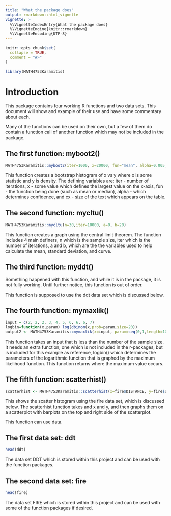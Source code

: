 ```yaml
---
title: "What the package does"
output: rmarkdown::html_vignette
vignette: >
  %\VignetteIndexEntry{What the package does}
  %\VignetteEngine{knitr::rmarkdown}
  %\VignetteEncoding{UTF-8}
---
```


```r
knitr::opts_chunk$set(
  collapse = TRUE,
  comment = "#>"
)
```

```r
library(MATH4753Karamitis)
```

# Introduction

This package contains four working R functions and two data sets. This document will show and example of their use and have some commentary about each. 

Many of the functions can be used on their own, but a few of them do contain a function call of another function which may not be included in the package.

## The first function: myboot2()

```r
MATH4753Karamitis::myboot2(iter=1000, x=20000, fun="mean", alpha=0.005, cx=1.0)
```

This function creates a bootstrap histogram of x vs y where x is some statistic and y is density. The defining variables are: iter - number of iterations, x - some value which defines the largest value on the x-axis, fun - the function being done (such as mean or median), alpha - which determines confidence, and cx - size of the text which appears on the table. 

## The second function: mycltu()

```r
MATH4753Karamitis::mycltu(n=30,iter=10000, a=0, b=20)
```
This function creates a graph using the central limit theorem. The function includes 4 main definers, n which is the sample size, iter which is the number of iterations, a and b, which are the the variables used to help calculate the mean, standard deviation, and curve. 

## The third function: myddt()
Something happened with this function, and while it is in the package, it is not fully working. Until further notice, this function is out of order.

This function is supposed to use the ddt data set which is discussed below.

## The fourth function: mymaxlik()

```r
input = c(2, 2, 2, 3, 4, 5, 6, 6, 6, 7)
logbin=function(x,param) log(dbinom(x,prob=param,size=20))
output2 <- MATH4753Karamitis::mymaxlik(x=input, param=seq(0,1,length=1000), lfun=logbin,main="Binomial, n=20", cex.main=1)
```
This function takes an input that is less than the number of the sample size. It needs an extra function, one which is not included in the r-packages, but is included for this example as reference, logbin() which determines the parameters of the logarithmic function that is graphed by the maximum likelihood function. This function returns where the maximum value occurs. 

## The fifth function: scatterhist()

```r
scatterhist <- MATH4753Karamitis::scatterhist(x=fire$DISTANCE, y=fire$DAMAGE, xlab="Distance", ylab="Damage")
```
This shows the scatter histogram using the fire data set, which is discussed below. The scatterhist function takes and x and y, and then graphs them on a scatterplot with barplots on the top and right side of the scatterplot.

This function can use data.

## The first data set: ddt

```r
head(ddt)
```
The data set DDT which is stored within this project and can be used with the function packages.

## The second data set: fire

```r
head(fire)
```

The data set FIRE which is stored within this project and can be used with some of the function packages if desired.


